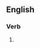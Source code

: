 ==English==

===Verb===
{{head|en|verb form}}

# {{present participle of|run about|lang=en|nocat=1}}
